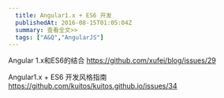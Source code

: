 ```yaml
---
  title: Angular1.x + ES6 开发
  publishedAt: 2016-08-15T01:05:04Z
  summary: 查看全文>>
  tags: ["A&Q","AngularJS"]
---
```


Angular 1.x和ES6的结合
https://github.com/xufei/blog/issues/29

Angular1.x + ES6 开发风格指南
https://github.com/kuitos/kuitos.github.io/issues/34

